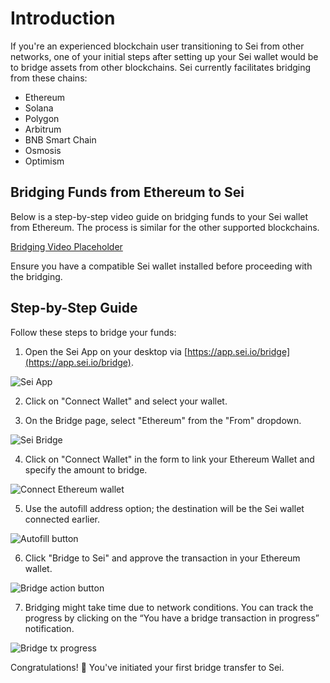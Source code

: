 
# Introduction

If you're an experienced blockchain user transitioning to Sei from other networks, one of your initial steps after setting up your Sei wallet would be to bridge assets from other blockchains. Sei currently facilitates bridging from these chains:

- Ethereum
- Solana
- Polygon
- Arbitrum
- BNB Smart Chain
- Osmosis
- Optimism

## Bridging Funds from Ethereum to Sei

Below is a step-by-step video guide on bridging funds to your Sei wallet from Ethereum. The process is similar for the other supported blockchains.

[Bridging Video Placeholder](/)

<Callout type="info" emoji="ℹ️">
  Ensure you have a compatible Sei wallet installed before proceeding with the
  bridging.
</Callout>

## Step-by-Step Guide

Follow these steps to bridge your funds:

1. Open the Sei App on your desktop via [https://app.sei.io/bridge](https://app.sei.io/bridge).

![Sei App](/assets/sei-app.png)

2. Click on "Connect Wallet" and select your wallet.

3. On the Bridge page, select "Ethereum" from the "From" dropdown.

![Sei Bridge](/assets/sei-app-bridge.png)

4. Click on "Connect Wallet" in the form to link your Ethereum Wallet and specify the amount to bridge.

![Connect Ethereum wallet](/assets/bridge-connect-wallet.png)

5. Use the autofill address option; the destination will be the Sei wallet connected earlier.

![Autofill button](/assets/bridge-autofill.png)

6. Click "Bridge to Sei" and approve the transaction in your Ethereum wallet.

![Bridge action button](/assets/bridge-action.png)

7. Bridging might take time due to network conditions. You can track the progress by clicking on the “You have a bridge transaction in progress” notification.

![Bridge tx progress](/assets/bridge-progress.png)

Congratulations! 🥳 You've initiated your first bridge transfer to Sei.
